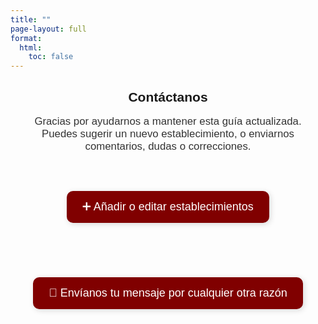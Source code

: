 ```yaml
---
title: ""
page-layout: full
format:
  html:
    toc: false
---
```


<link href="https://fonts.googleapis.com/css2?family=Savate&display=swap" rel="stylesheet">

<style>
  body {
    font-family: 'Savate', sans-serif;
  }

  .contact-container {
    max-width: 600px;
    margin: 2em auto 3em auto;
    padding: 0 1em;
    text-align: center;
  }

  .contact-container p {
    font-size: 1.2em;
    color: #333;
    margin-bottom: 2em;
  }

  .contact-button {
    background-color: #800000;
    color: white;
    padding: 15px 25px;
    font-size: 18px;
    text-decoration: none;
    border-radius: 10px;
    box-shadow: 2px 2px 10px rgba(0, 0, 0, 0.15);
    display: inline-block;
    margin: 1.5em 0;
    transition: transform 0.2s ease, box-shadow 0.2s ease;
  }

  .contact-button:hover {
    transform: translateY(-3px);
    box-shadow: 4px 6px 12px rgba(0, 0, 0, 0.2);
  }
</style>

<div class="contact-container">
  <h2>Contáctanos</h2>

  <p>
    Gracias por ayudarnos a mantener esta guía actualizada.<br>
    Puedes sugerir un nuevo establecimiento, o enviarnos comentarios, dudas o correcciones.
  </p>

  <a class="contact-button" href="https://docs.google.com/forms/d/e/1FAIpQLSeUa3WA4lrcoStNrmVSqTPFOrKXWynsG6uvTQ8nkovmr2rwWA/viewform?usp=header" target="_blank">
    ➕ Añadir o editar establecimientos
  </a>


  <a class="contact-button" href="https://docs.google.com/forms/d/e/1FAIpQLSe2cdhWnYESMk4WXJvxyzCTKkMNsuOiSGVHDAky8hRrPNSidQ/viewform?usp=header" target="_blank">
    💬 Envíanos tu mensaje por cualquier otra razón
  </a>
</div>


<!-- ---
title: "Contacto"
---


Gracias por ayudarnos a mantener esta guía actualizada. Puedes sugerir un nuevo centro, un/a profesor/a o informarnos de alguna corrección.



```{=html}
<div style="text-align: center; margin-top: 2em; margin-bottom: 3em;">
  <a href="https://docs.google.com/forms/d/e/1FAIpQLScXrAjdVHfkB-50QpnDUGvp5FDrTORbgftis9ledNwKzz2lRQ/viewform?embedded=true" target="_blank" style="background-color: #800000; color: white; padding: 15px 25px; font-size: 18px; text-decoration: none; border-radius: 8px; box-shadow: 2px 2px 10px rgba(0,0,0,0.2); display: inline-block;">
    Añadir o editar centros y profesores
  </a>
</div>



<div style="text-align: center; margin-top: 2em; margin-bottom: 3em;">
  <a href="https://docs.google.com/forms/d/e/1FAIpQLSfLjTxiau7biL0Ptv2idJSiY5knNu032ut49rxfg4XW4iVvOA/viewform?usp=header" target="_blank" style="background-color: #800000; color: white; padding: 15px 25px; font-size: 18px; text-decoration: none; border-radius: 8px; box-shadow: 2px 2px 10px rgba(0,0,0,0.2); display: inline-block;">
    Envianos tu mensaje por cualquier otra razón
  </a>
</div>
``` -->